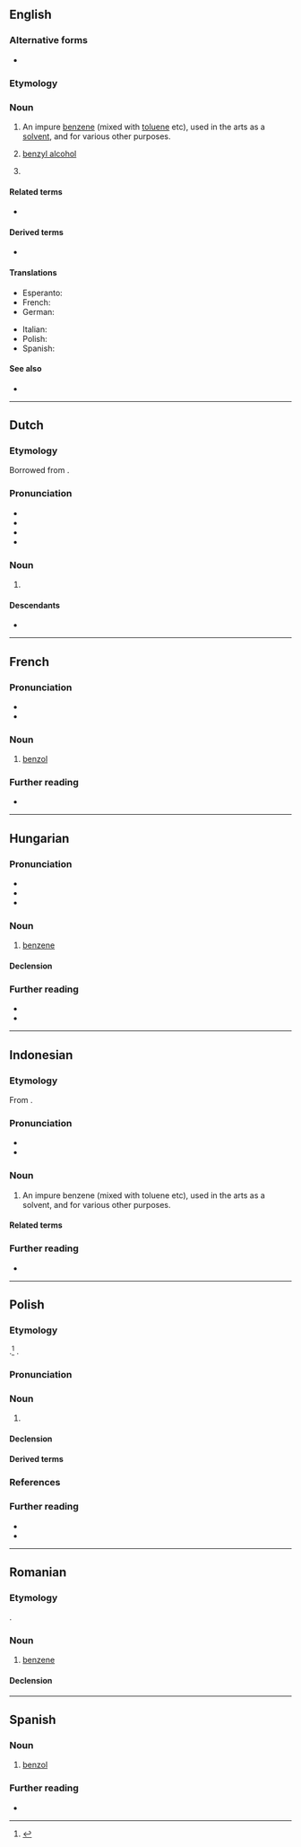{{also|Benzol}}
==English==

===Alternative forms===
* {{l|en|benzole}}

===Etymology===
{{confix|en|benzo|ol|gloss2=oil}}

===Noun===
{{en-noun}}

# {{lb|en|organic chemistry}} An impure [[benzene]] (mixed with [[toluene]] etc), used in the arts as a [[solvent]], and for various other purposes.
# {{lb|en|organic chemistry|obsolete}}  [[benzyl alcohol]]
# {{lb|en|obsolete}} {{synonym of|en|benzene}}

====Related terms====
* {{l|en|benzene}}

====Derived terms====
* {{l|en|monochlorobenzol}}

====Translations====
{{trans-top|an impure benzene}}
* Esperanto: {{t|eo|benzolo}}
* French: {{t+|fr|benzol|m}}
* German: {{t+|de|Benzol|n}}
{{trans-mid}}
* Italian: {{t|it|benzolo|m}}
* Polish: {{t+|pl|benzol|m}}
* Spanish: {{t|es|benzol|m}}
{{trans-bottom}}

====See also====
* {{pedia}}

----

==Dutch==

===Etymology===
Borrowed from {{bor|nl|de|Benzol}}.

===Pronunciation===
* {{IPA|nl|/bɛnˈzɔl/}}
* {{audio|nl|Nl-benzol.ogg|Audio}}
* {{hyphenation|nl|ben|zol}}
* {{rhymes|nl|ɔl}}

===Noun===
{{nl-noun|n|-|-}}

# {{lb|nl|dated}} {{l|en|benzene}}
#: {{syn|nl|benzeen|fenyl}}

====Descendants====
* {{desc|id|benzol}}

----

==French==

===Pronunciation===
* {{fr-IPA|[benz:binz]}}
* {{audio|fr|LL-Q150 (fra)-LoquaxFR-benzol.wav|Audio}}

===Noun===
{{fr-noun|m}}

# [[#English|benzol]]

===Further reading===
* {{R:TLFi}}

----

==Hungarian==

===Pronunciation===
* {{hu-IPA}}
* {{hyphenation|hu|ben|zol}}
* {{rhymes|hu|ol|s=2}}

===Noun===
{{hu-noun|ok}}

# {{lb|hu|organic compound}} [[benzene]]

====Declension====
{{hu-infl-nom|benzolo|o|-}}{{hu-pos-otok|benzol|j|jai}}

===Further reading===
* {{R:ErtSz}}
* {{R:Nagyszotar}}

----

==Indonesian==
{{wikipedia||lang=id}}

===Etymology===
From {{bor|id|nl|benzol}}.

===Pronunciation===
* {{IPA|id|/ben.zol/|}}
* {{hyphenation|id|bén|zol}}

===Noun===
{{head|id|noun}}
# An impure benzene (mixed with toluene etc), used in the arts as a solvent, and for various other purposes.

====Related terms====
{{rel2|id|
| bensin
| benzena
|}}

===Further reading===
* {{R:KBBI Daring}}

----

==Polish==
{{wp|lang=pl}}

===Etymology===
{{bor+|pl|de|Benzol}}.<ref>{{R:pl:SJPD}}</ref> {{surf|pl|benzen|-ol}}.

===Pronunciation===
{{pl-p|a=Pl-benzol.ogg}}

===Noun===
{{pl-noun|m-in}}

# {{lb|pl|organic compound}} {{l|en|benzol}} {{gl|an impure benzen}}

====Declension====
{{pl-decl-noun-m-in}}

====Derived terms====
{{col3|pl|title=adjective|benzolowy}}

===References===
<references/>

===Further reading===
* {{R:pl:WSJP}}
* {{R:pl:PWN}}

----

==Romanian==

===Etymology===
{{bor+|ro|fr|benzol}}.

===Noun===
{{ro-noun|m|benzoli}}

# [[benzene]]

====Declension====
{{ro-noun-m}}

----

==Spanish==

===Noun===
{{es-noun|m|-}}

# [[#English|benzol]]

===Further reading===
* {{R:DRAE}}